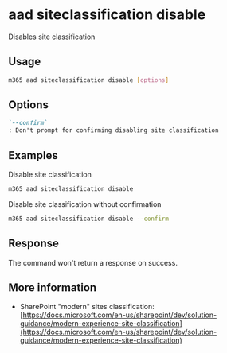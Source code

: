 
# aad siteclassification disable

Disables site classification

## Usage

```sh
m365 aad siteclassification disable [options]
```

## Options

```md definition-list
`--confirm`
: Don't prompt for confirming disabling site classification
```

<Global />

## Examples

Disable site classification

```sh
m365 aad siteclassification disable
```

Disable site classification without confirmation

```sh
m365 aad siteclassification disable --confirm
```

## Response

The command won't return a response on success.

## More information

- SharePoint "modern" sites classification: [https://docs.microsoft.com/en-us/sharepoint/dev/solution-guidance/modern-experience-site-classification](https://docs.microsoft.com/en-us/sharepoint/dev/solution-guidance/modern-experience-site-classification)
